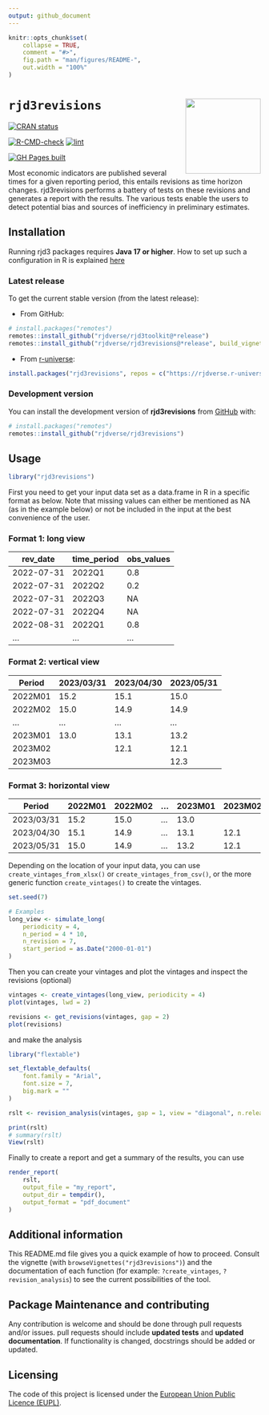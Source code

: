 ```yaml
---
output: github_document
---
```


<!-- README.md is generated from README.Rmd. Please edit that file -->

```r
knitr::opts_chunk$set(
    collapse = TRUE,
    comment = "#>",
    fig.path = "man/figures/README-",
    out.width = "100%"
)
```

# `rjd3revisions` <a href="https://rjdverse.github.io/rjd3revisions/"><img src="man/figures/logo.png" align="right" height="150" style="float:right; height:150px;"/></a>

<!-- badges: start -->
[![CRAN status](https://www.r-pkg.org/badges/version/rjd3revisions)](https://CRAN.R-project.org/package=rjd3revisions)

[![R-CMD-check](https://github.com/rjdverse/rjd3revisions/actions/workflows/R-CMD-check.yaml/badge.svg)](https://github.com/rjdverse/rjd3revisions/actions/workflows/R-CMD-check.yaml)
[![lint](https://github.com/rjdverse/rjd3revisions/actions/workflows/lint.yaml/badge.svg)](https://github.com/rjdverse/rjd3revisions/actions/workflows/lint.yaml)

[![GH Pages built](https://github.com/rjdverse/rjd3revisions/actions/workflows/pkgdown.yaml/badge.svg)](https://github.com/rjdverse/rjd3revisions/actions/workflows/pkgdown.yaml)
<!-- badges: end -->


Most economic indicators are published several times for a given reporting period, this entails revisions
as time horizon changes. rjd3revisions performs a battery of tests on these revisions and generates a report with the results. The various tests enable the users to detect potential bias and sources of inefficiency in preliminary estimates.

## Installation

Running rjd3 packages requires **Java 17 or higher**. How to set up such a configuration in R is explained [here](https://jdemetra-new-documentation.netlify.app/#Rconfig) 


### Latest release

To get the current stable version (from the latest release):

- From GitHub:

```r
# install.packages("remotes")
remotes::install_github("rjdverse/rjd3toolkit@*release")
remotes::install_github("rjdverse/rjd3revisions@*release", build_vignettes = TRUE)
```

- From [r-universe](https://rjdverse.r-universe.dev/rjd3revisions):

```r
install.packages("rjd3revisions", repos = c("https://rjdverse.r-universe.dev", "https://cloud.r-project.org"))
```

### Development version

You can install the development version of **rjd3revisions** from [GitHub](https://github.com/) with:

```r
# install.packages("remotes")
remotes::install_github("rjdverse/rjd3revisions")
```


## Usage

```r
library("rjd3revisions")
```

First you need to get your input data set as a data.frame in R in a specific format as below. Note that missing values can either be mentioned as NA (as in the example below) or not be included in the input at the best convenience of the user.

### Format 1: long view

| rev_date    | time_period | obs_values  |
| ----------- | ----------- | ----------- |
| 2022-07-31  | 2022Q1      | 0.8         |
| 2022-07-31  | 2022Q2      | 0.2         |
| 2022-07-31  | 2022Q3      | NA          |
| 2022-07-31  | 2022Q4      | NA          |
| 2022-08-31  | 2022Q1      | 0.8         |
| ...         | ...         | ...         |

### Format 2: vertical view

| Period   | 2023/03/31 | 2023/04/30 | 2023/05/31 |
| -------- | ---------- | ---------- | ---------- |
| 2022M01  | 15.2       | 15.1       | 15.0       |
| 2022M02  | 15.0       | 14.9       | 14.9       |
| ...      | ...        | ...        | ...        |
| 2023M01  | 13.0       | 13.1       | 13.2       |
| 2023M02  |            | 12.1       | 12.1       |
| 2023M03  |            |            | 12.3       |

### Format 3: horizontal view

| Period     | 2022M01 | 2022M02 | ...     | 2023M01 | 2023M02 | 2023M03 |
| ---------- | ------- | ------- | ------- | ------- | ------- | ------- |
| 2023/03/31 | 15.2    | 15.0    | ...     | 13.0    |         |         |
| 2023/04/30 | 15.1    | 14.9    | ...     | 13.1    | 12.1    |         |
| 2023/05/31 | 15.0    | 14.9    | ...     | 13.2    | 12.1    | 12.3    |

Depending on the location of your input data, you can use `create_vintages_from_xlsx()` or `create_vintages_from_csv()`, or the more generic function `create_vintages()` to create the vintages.

```r
set.seed(7)

# Examples
long_view <- simulate_long(
    periodicity = 4, 
    n_period = 4 * 10, 
    n_revision = 7, 
    start_period = as.Date("2000-01-01")
)
```

Then you can create your vintages and plot the vintages and inspect the revisions (optional) 

```r
vintages <- create_vintages(long_view, periodicity = 4)
plot(vintages, lwd = 2)

revisions <- get_revisions(vintages, gap = 2)
plot(revisions)
```

and make the analysis 

```r
library("flextable")

set_flextable_defaults(
    font.family = "Arial", 
    font.size = 7, 
    big.mark = ""
)
```

```r
rslt <- revision_analysis(vintages, gap = 1, view = "diagonal", n.releases = 3)

print(rslt)
# summary(rslt)
View(rslt)
```


Finally to create a report and get a summary of the results, you can use

```r
render_report(
    rslt,
    output_file = "my_report",
    output_dir = tempdir(),
    output_format = "pdf_document"
)
```

## Additional information

This README.md file gives you a quick example of how to proceed. Consult the vignette (with `browseVignettes("rjd3revisions")`) and the documentation of each function (for example: `?create_vintages`, `?revision_analysis`) to see the current possibilities of the tool.


## Package Maintenance and contributing

Any contribution is welcome and should be done through pull requests and/or issues.
pull requests should include **updated tests** and **updated documentation**. If functionality is changed, docstrings should be added or updated.


## Licensing

The code of this project is licensed under the [European Union Public Licence (EUPL)](https://joinup.ec.europa.eu/collection/eupl/eupl-text-eupl-12).
